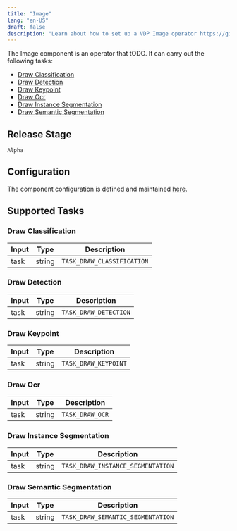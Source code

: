 ```yaml
---
title: "Image"
lang: "en-US"
draft: false
description: "Learn about how to set up a VDP Image operator https://github.com/instill-ai/vdp"
---
```


The Image component is an operator that tODO.
It can carry out the following tasks:

- [Draw Classification](#draw-classification)
- [Draw Detection](#draw-detection)
- [Draw Keypoint](#draw-keypoint)
- [Draw Ocr](#draw-ocr)
- [Draw Instance Segmentation](#draw-instance-segmentation)
- [Draw Semantic Segmentation](#draw-semantic-segmentation)

## Release Stage

`Alpha`

## Configuration

The component configuration is defined and maintained [here](https://github.com/instill-ai/operator/blob/main/pkg/image/v0/config/definitions.json).

## Supported Tasks

### Draw Classification

| Input | Type | Description |
| :--- | --- | --- |
| task | string | `TASK_DRAW_CLASSIFICATION` |

### Draw Detection

| Input | Type | Description |
| :--- | --- | --- |
| task | string | `TASK_DRAW_DETECTION` |

### Draw Keypoint

| Input | Type | Description |
| :--- | --- | --- |
| task | string | `TASK_DRAW_KEYPOINT` |

### Draw Ocr

| Input | Type | Description |
| :--- | --- | --- |
| task | string | `TASK_DRAW_OCR` |

### Draw Instance Segmentation

| Input | Type | Description |
| :--- | --- | --- |
| task | string | `TASK_DRAW_INSTANCE_SEGMENTATION` |

### Draw Semantic Segmentation

| Input | Type | Description |
| :--- | --- | --- |
| task | string | `TASK_DRAW_SEMANTIC_SEGMENTATION` |

